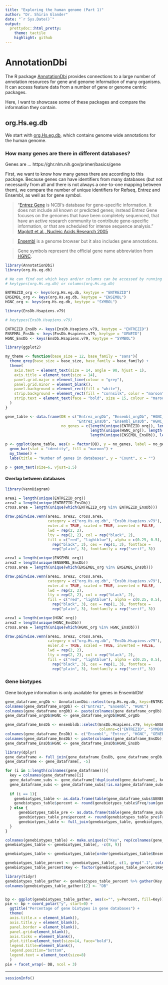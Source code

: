 ```yaml
---
title: "Exploring the human genome (Part 1)"
author: "Dr. Shirin Glander"
date: "`r Sys.Date()`"
output:
  prettydoc::html_pretty:
    theme: tactile
    highlight: github
---
```


# AnnotationDbi

The R package [AnnotationDbi](http://www.bioconductor.org/packages/release/bioc/html/AnnotationDbi.html) provides connections to a large number of annotation resources for gene and genome information of many organisms. It can access feature data from a number of gene or genome centric packages.

Here, I want to showcase some of these packages and compare the information they contain.

## org.Hs.eg.db

We start with [org.Hs.eg.db](http://bioconductor.org/packages/release/data/annotation/html/org.Hs.eg.db.html), which contains genome wide annotations for the human genome.

### How many genes are there in different databases?

Genes are ... https://ghr.nlm.nih.gov/primer/basics/gene

First, we want to know how many genes there are according to this package. Because genes can have identifiers from many databases (but not necessarily from all and there is not always a one-to-one mapping between them), we compare the number of unique identifiers for Refseq, Entrez and Ensembl, as well as for gene symbol.

> "[Entrez Gene](https://www.ncbi.nlm.nih.gov/gene) is NCBI's database for gene-specific information. It does not include all known or predicted genes; instead Entrez Gene focuses on the genomes that have been completely sequenced, that have an active research community to contribute gene-specific information, or that are scheduled for intense sequence analysis." [Maglott et al., Nucleic Acids Research 2005](http://nar.oxfordjournals.org/content/33/suppl_1/D54.full)

> [Ensembl](http://www.ensembl.org/index.html) is a genome browser but it also includes gene annotations.

> Gene symbols represent the official gene name abbreviation from [HGNC](http://www.genenames.org/).


```r
library(AnnotationDbi)
library(org.Hs.eg.db)

# We can find out which keys and/or columns can be accessed by running
# keytypes(org.Hs.eg.db) or columns(org.Hs.eg.db)

ENTREZID_org <- keys(org.Hs.eg.db, keytype = "ENTREZID")
ENSEMBL_org <- keys(org.Hs.eg.db, keytype = "ENSEMBL")
HGNC_org <- keys(org.Hs.eg.db, keytype = "SYMBOL")
```


```r
library(EnsDb.Hsapiens.v79)

# keytypes(EnsDb.Hsapiens.v79)

ENTREZID_EnsDb <- keys(EnsDb.Hsapiens.v79, keytype = "ENTREZID")
ENSEMBL_EnsDb <- keys(EnsDb.Hsapiens.v79, keytype = "GENEID")
HGNC_EnsDb <- keys(EnsDb.Hsapiens.v79, keytype = "SYMBOL")
```

```r
library(ggplot2)

my_theme <- function(base_size = 12, base_family = "sans"){
  theme_grey(base_size = base_size, base_family = base_family) +
  theme(
    axis.text = element_text(size = 14, angle = 90, hjust = 1),
    axis.title = element_text(size = 14),
    panel.grid.major = element_line(colour = "grey"),
    panel.grid.minor = element_blank(),
    panel.background = element_rect(fill = "white"),
    strip.background = element_rect(fill = "cornsilk", color = "maroon", size = 2),
    strip.text = element_text(face = "bold", size = 15, colour = "maroon")
  )
}
```

```r
gene_table <- data.frame(DB = c("Entrez_orgDb", "Ensembl_orgDb", "HGNC_orgDb", 
                                "Entrez_EnsDb", "Ensembl_EnsDb", "HGNC_EnsDb"), 
                         no_genes = c(length(unique(ENTREZID_org)), length(unique(ENSEMBL_org)), 
                                      length(unique(HGNC_org)), length(unique(ENTREZID_EnsDb)),
                                      length(unique(ENSEMBL_EnsDb)), length(unique(HGNC_EnsDb))))

p <- ggplot(gene_table, aes(x = factor(DB), y = no_genes, label = no_genes)) + 
  geom_bar(stat = "identity", fill = "maroon") +
  my_theme() +
  labs(title = "Number of genes in databases", y = "Count", x = "")

p + geom_text(size=6, vjust=1.5)
```

#### Overlap between databases

```r
library(VennDiagram)

area1 = length(unique(ENTREZID_org))
area2 = length(unique(ENTREZID_EnsDb))
cross.area = length(unique(which(ENTREZID_org %in% ENTREZID_EnsDb)))

draw.pairwise.venn(area1, area2, cross.area,
                   category = c("org.Hs.eg.db", "EnsDb.Hsapiens.v79"),
                   euler.d = TRUE, scaled = TRUE, inverted = FALSE,
                   lwd = rep(2, 2),
                   lty = rep(2, 2), col = rep("black", 2),
                   fill = c("red", "lightblue"), alpha = c(0.25, 0.5), label.col =
                     rep("black", 3), cex = rep(1, 3), fontface =
                     rep("plain", 3), fontfamily = rep("serif", 3))
```

```r
area1 = length(unique(ENSEMBL_org))
area2 = length(unique(ENSEMBL_EnsDb))
cross.area = length(unique(which(ENSEMBL_org %in% ENSEMBL_EnsDb)))

draw.pairwise.venn(area1, area2, cross.area,
                   category = c("org.Hs.eg.db", "EnsDb.Hsapiens.v79"),
                   euler.d = TRUE, scaled = TRUE, inverted = FALSE,
                   lwd = rep(2, 2),
                   lty = rep(2, 2), col = rep("black", 2),
                   fill = c("red", "lightblue"), alpha = c(0.25, 0.5), label.col =
                     rep("black", 3), cex = rep(1, 3), fontface =
                     rep("plain", 3), fontfamily = rep("serif", 3))
```

```r
area1 = length(unique(HGNC_org))
area2 = length(unique(HGNC_EnsDb))
cross.area = length(unique(which(HGNC_org %in% HGNC_EnsDb)))

draw.pairwise.venn(area1, area2, cross.area,
                   category = c("org.Hs.eg.db", "EnsDb.Hsapiens.v79"),
                   euler.d = TRUE, scaled = TRUE, inverted = FALSE,
                   lwd = rep(2, 2),
                   lty = rep(2, 2), col = rep("black", 2),
                   fill = c("red", "lightblue"), alpha = c(0.25, 0.5), label.col =
                     rep("black", 3), cex = rep(1, 3), fontface =
                     rep("plain", 3), fontfamily = rep("serif", 3))
```

### Gene biotypes

Gene biotype information is only available for genes in EnsemblDb!

```r
gene_dataframe_orgDb <- AnnotationDbi::select(org.Hs.eg.db, keys=ENTREZID_org, columns=c("ENSEMBL", "SYMBOL"), keytype="ENTREZID")
colnames(gene_dataframe_orgDb) <- c("Entrez", "Ensembl", "HGNC")
colnames(gene_dataframe_orgDb) <- paste(colnames(gene_dataframe_orgDb), "orgDb", sep = "_")
gene_dataframe_orgDb$HGNC <- gene_dataframe_orgDb$HGNC_orgDb

gene_dataframe_EnsDb <- ensembldb::select(EnsDb.Hsapiens.v79, keys=ENSEMBL_EnsDb, 
                                          columns=c("ENTREZID", "SYMBOL", "GENEBIOTYPE"), keytype="GENEID")
colnames(gene_dataframe_EnsDb) <- c("Ensembl", "Entrez", "HGNC", "GENEBIOTYPE")
colnames(gene_dataframe_EnsDb) <- paste(colnames(gene_dataframe_EnsDb), "EnsDb", sep = "_")
gene_dataframe_EnsDb$HGNC <- gene_dataframe_EnsDb$HGNC_EnsDb

library(dplyr)
gene_dataframe <- full_join(gene_dataframe_EnsDb, gene_dataframe_orgDb, by = "HGNC")
gene_dataframe <- gene_dataframe[, -5]

for (i in 1:length(colnames(gene_dataframe))){
  key = colnames(gene_dataframe)[i]
  gene_dataframe_subs <- gene_dataframe[!duplicated(gene_dataframe[, key]), c(key, "GENEBIOTYPE_EnsDb")]
  gene_dataframe_subs <- gene_dataframe_subs[!is.na(gene_dataframe_subs[, key]), ]
  
  if (i == 1){
    genebiotypes_table <- as.data.frame(table(gene_dataframe_subs$GENEBIOTYPE_EnsDb))
    genebiotypes_table$percent <- round(genebiotypes_table$Freq/sum(genebiotypes_table$Freq)*100, digits = 4)
  } else {
      genebiotypes_table_pre <- as.data.frame(table(gene_dataframe_subs$GENEBIOTYPE_EnsDb))
      genebiotypes_table_pre$percent <- round(genebiotypes_table_pre$Freq/sum(genebiotypes_table_pre$Freq)*100, digits = 4)
      genebiotypes_table <- full_join(genebiotypes_table, genebiotypes_table_pre, by = "Var1")
  }
}

colnames(genebiotypes_table) <- make.unique(c("Key", rep(colnames(gene_dataframe), each = 2)))
genebiotypes_table <- genebiotypes_table[, -c(8, 9)]

genebiotypes_table <- genebiotypes_table[order(genebiotypes_table$Ensembl_EnsDb.1, decreasing = TRUE), ]

genebiotypes_table_percent <- genebiotypes_table[, c(1, grep(".1", colnames(genebiotypes_table)))]
genebiotypes_table_percent$Key <- factor(genebiotypes_table_percent$Key, levels=paste0(genebiotypes_table_percent$Key))

library(tidyr)
genebiotypes_table_gather <- genebiotypes_table_percent %>% gather(Key, Percent, Ensembl_EnsDb.1:HGNC_orgDb.1)
colnames(genebiotypes_table_gather)[2] <- "DB"


bp <- ggplot(genebiotypes_table_gather, aes(x="", y=Percent, fill=Key)) + geom_bar(width = 1, stat = "identity") + theme_minimal()
pie <- bp + coord_polar("y", start=0) +
  ggtitle("Percentage of gene biotypes in gene databases") +
  theme(
  axis.title.x = element_blank(),
  axis.title.y = element_blank(),
  panel.border = element_blank(),
  panel.grid=element_blank(),
  axis.ticks = element_blank(),
  plot.title=element_text(size=14, face="bold"),
  legend.title=element_blank(),
  legend.position="bottom",
  legend.text = element_text(size=8)
  )
pie + facet_wrap(~ DB, ncol = 3)
``` 



---------------------------

```r
sessionInfo()
```
